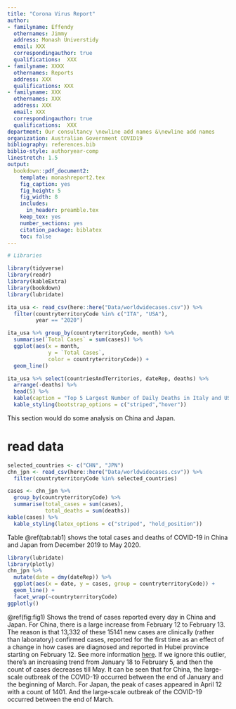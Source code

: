 ```yaml
---
title: "Corona Virus Report"
author:
- familyname: Effendy
  othernames: Jimmy
  address: Monash Universtidy
  email: XXX
  correspondingauthor: true
  qualifications:  XXX
- familyname: XXXX
  othernames: Reports
  address: XXX
  qualifications: XXX
- familyname: XXX
  othernames: XXX
  address: XXX
  email: XXX
  correspondingauthor: true
  qualifications:  XXX
department: Our consultancy \newline add names &\newline add names
organization: Australian Government COVID19
bibliography: references.bib
biblio-style: authoryear-comp
linestretch: 1.5
output:
  bookdown::pdf_document2:
    template: monashreport2.tex
    fig_caption: yes
    fig_height: 5
    fig_width: 8
    includes:
      in_header: preamble.tex
    keep_tex: yes
    number_sections: yes
    citation_package: biblatex
    toc: false
---
```


```r
# Libraries

library(tidyverse)
library(readr)
library(kableExtra)
library(bookdown)
library(lubridate)
```



\section*{Country Italy and USA}

```r
ita_usa <- read_csv(here::here("Data/worldwidecases.csv")) %>% 
  filter(countryterritoryCode %in% c("ITA", "USA"),
         year == "2020")
```

```r
ita_usa %>% group_by(countryterritoryCode, month) %>% 
  summarise(`Total Cases` = sum(cases)) %>% 
  ggplot(aes(x = month,
             y = `Total Cases`,
             color = countryterritoryCode)) +
  geom_line()
```

```r
ita_usa %>% select(countriesAndTerritories, dateRep, deaths) %>% 
  arrange(-deaths) %>% 
  head(5) %>% 
  kable(caption = "Top 5 Largest Number of Daily Deaths in Italy and USA") %>% 
  kable_styling(bootstrap_options = c("striped","hover"))
```

\section*{Country XX2 and YY2}
This section would do some analysis on China and Japan.

# read data

```r
selected_countries <- c("CHN", "JPN")
chn_jpn <- read_csv(here::here("Data/worldwidecases.csv")) %>% 
  filter(countryterritoryCode %in% selected_countries)
```

```r
cases <- chn_jpn %>% 
  group_by(countryterritoryCode) %>% 
  summarise(total_cases = sum(cases), 
            total_deaths = sum(deaths))
kable(cases) %>% 
  kable_styling(latex_options = c("striped", "hold_position"))
```

Table \@ref(tab:tab1) shows the total cases and deaths of COVID-19 in China and Japan from December 2019 to May 2020.

```r
library(lubridate)
library(plotly)
chn_jpn %>% 
  mutate(date = dmy(dateRep)) %>% 
  ggplot(aes(x = date, y = cases, group = countryterritoryCode)) + 
  geom_line() + 
  facet_wrap(~countryterritoryCode) 
ggplotly()

```


\@ref(fig:fig1) Shows the trend of cases reported every day in China and Japan. 
For China, there is a large increase from February 12 to February 13. The reason is that 13,332 of these 15141 new cases are clinically (rather than laboratory) confirmed cases, reported for the first time as an effect of a change in how cases are diagnosed and reported in Hubei province starting on February 12. See more information [here](https://www.worldometers.info/coronavirus/how-to-interpret-feb-12-case-surge/). If we ignore this outlier, there's an increasing trend from January 18 to February 5, and then the count of cases decreases till May. It can be seen that for China, the large-scale outbreak of the COVID-19 occurred between the end of January and the beginning of March.
For Japan, the peak of cases appeared in April 12 with a count of 1401. And the large-scale outbreak of the COVID-19 occurred between the end of March.


\section*{Country XX3 and YY3}



